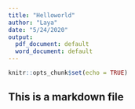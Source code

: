 ```yaml
---
title: "Helloworld"
author: "Laya"
date: "5/24/2020"
output:
  pdf_document: default
  word_document: default
---
```


```r
knitr::opts_chunk$set(echo = TRUE)
```

## This is a markdown file

